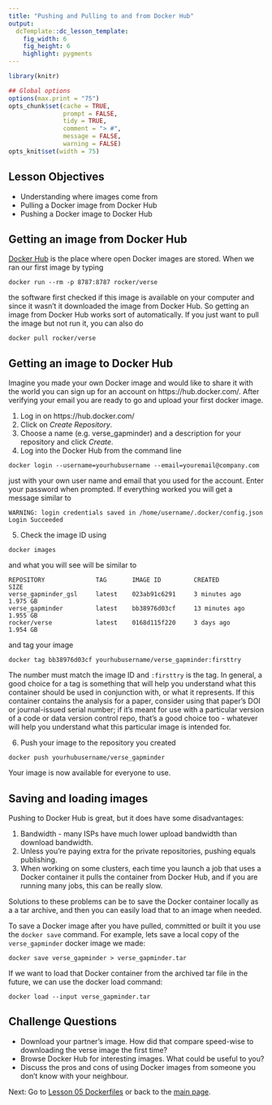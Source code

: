```yaml
---
title: "Pushing and Pulling to and from Docker Hub"
output:
  dcTemplate::dc_lesson_template:
    fig_width: 6
    fig_height: 6
    highlight: pygments
---
```



```r
library(knitr)

## Global options
options(max.print = "75")
opts_chunk$set(cache = TRUE,
               prompt = FALSE,
               tidy = TRUE,
               comment = "> #",
               message = FALSE,
               warning = FALSE)
opts_knit$set(width = 75)
```

## Lesson Objectives

- Understanding where images come from
- Pulling a Docker image from Docker Hub
- Pushing a Docker image to Docker Hub


## Getting an image from Docker Hub
[Docker Hub](https://hub.docker.com/) is the place where open Docker images are stored. 
When we ran our first image by typing
```{}
docker run --rm -p 8787:8787 rocker/verse

```
the software first checked if this image is available on your computer and since it wasn't it 
downloaded the image from Docker Hub. So getting an image from Docker Hub works sort of automatically.
If you just want to pull the image but not run it, you can also do
```{}
docker pull rocker/verse

```



## Getting an image to Docker Hub
Imagine you made your own Docker image and would like to share it with the world you can sign up for an
account on https://hub.docker.com/. After verifying your email you are ready to go and upload your first
docker image.

1. Log in on https://hub.docker.com/
2. Click on *Create Repository*.
3. Choose a name (e.g. verse_gapminder) and a description for your repository and click *Create*.
4. Log into the Docker Hub from the command line
```{}
docker login --username=yourhubusername --email=youremail@company.com
```
just with your own user name and email that you used for the account.
Enter your password when prompted. If everything worked you will get a message similar to
```{}
WARNING: login credentials saved in /home/username/.docker/config.json
Login Succeeded
```
5. Check the image ID using
```{}
docker images
```
and what you will see will be similar to   

```{}
REPOSITORY              TAG       IMAGE ID         CREATED           SIZE
verse_gapminder_gsl     latest    023ab91c6291     3 minutes ago     1.975 GB
verse_gapminder         latest    bb38976d03cf     13 minutes ago    1.955 GB
rocker/verse            latest    0168d115f220     3 days ago        1.954 GB

```
and tag your image

```{}
docker tag bb38976d03cf yourhubusername/verse_gapminder:firsttry
```
The number must match the image ID and `:firsttry` is the tag. In general, a good choice for a tag is something that will help you understand what this container should be used in conjunction with, or what it represents. If this container contains the analysis for a paper, consider using that paper's DOI or journal-issued serial number; if it's meant for use with a particular version of a code or data version control repo, that's a good choice too - whatever will help you understand what this particular image is intended for.

6. Push your image to the repository you created
```{}
docker push yourhubusername/verse_gapminder
```

Your image is now available for everyone to use.


## Saving and loading images

Pushing to Docker Hub is great, but it does have some disadvantages:

1. Bandwidth - many ISPs have much lower upload bandwidth than download bandwidth. 
2. Unless you're paying extra for the private repositories, pushing equals publishing.
3. When working on some clusters, each time you launch a job that uses a Docker container it pulls the container from Docker Hub, and if you are running many jobs, this can be really slow.

Solutions to these problems can be to save the Docker container locally as a a tar archive, and then you can easily load that
to an image when needed. 

To save a Docker image after you have pulled, committed or built it you use the `docker save` command. For example, lets save a local copy of the `verse_gapminder` docker image we made:

~~~
docker save verse_gapminder > verse_gapminder.tar
~~~

If we want to load that Docker container from the archived tar file in the future, we can use the docker load command:

~~~
docker load --input verse_gapminder.tar
~~~

## Challenge Questions 

- Download your partner's image. How did that compare speed-wise to downloading 
the verse image the first time? 
- Browse Docker Hub for interesting images. What could be useful to you?
- Discuss the pros and cons of using Docker images from someone you don't
know with your neighbour.


Next: Go to [Lesson 05 Dockerfiles](05-dockerfiles.html) or back to the 
[main page](http://ropenscilabs.github.io/r-docker-tutorial/).

